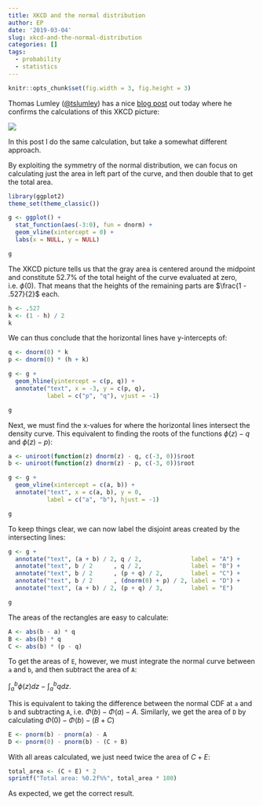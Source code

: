 ```yaml
---
title: XKCD and the normal distribution
author: EP
date: '2019-03-04'
slug: xkcd-and-the-normal-distribution
categories: []
tags:
  - probability
  - statistics
---
```


```r
knitr::opts_chunk$set(fig.width = 3, fig.height = 3)
```

Thomas Lumley ([\@tslumley](https://twitter.com/tslumley)) has a nice 
[blog post](https://notstatschat.rbind.io/2019/03/04/normal-horizontiles/)
out today where he confirms the calculations of this XKCD picture:

![](https://imgs.xkcd.com/comics/normal_distribution.png)

In this post I do the same calculation, but take a somewhat different approach.

By exploiting the symmetry of the normal distribution, we can focus on
calculating just the area in left part of the curve, and then double that to get
the total area.

```r
library(ggplot2)
theme_set(theme_classic())

g <- ggplot() + 
  stat_function(aes(-3:0), fun = dnorm) +
  geom_vline(xintercept = 0) +
  labs(x = NULL, y = NULL)

g
```

The XKCD picture tells us that the gray area is centered around the midpoint 
and constitute 52.7% of the total height of the curve evaluated at zero, 
i.e. $\phi(0)$. That means that the heights of the remaining parts are
$\frac{1 - .527}{2}$ each.

```r
h <- .527
k <- (1 - h) / 2
k
```

We can thus conclude that the horizontal lines have y-intercepts of:

```r
q <- dnorm(0) * k
p <- dnorm(0) * (h + k)

g <- g +
  geom_hline(yintercept = c(p, q)) + 
  annotate("text", x = -3, y = c(p, q), 
           label = c("p", "q"), vjust = -1)

g
```

Next, we must find the x-values for where the horizontal lines intersect the
density curve. This equivalent to finding the roots of the functions $\phi(z) -
q$ and $\phi(z) - p)$:

```r
a <- uniroot(function(z) dnorm(z) - q, c(-3, 0))$root
b <- uniroot(function(z) dnorm(z) - p, c(-3, 0))$root

g <- g + 
  geom_vline(xintercept = c(a, b)) +
  annotate("text", x = c(a, b), y = 0, 
           label = c("a", "b"), hjust = -1)

g
```

To keep things clear, we can now label the disjoint areas created by the
intersecting lines:

```r
g <- g +
  annotate("text", (a + b) / 2, q / 2,              label = "A") +
  annotate("text", b / 2      , q / 2,              label = "B") +
  annotate("text", b / 2      , (p + q) / 2,        label = "C") +
  annotate("text", b / 2      , (dnorm(0) + p) / 2, label = "D") +
  annotate("text", (a + b) / 2, (p + q) / 3,        label = "E")

g
```

The areas of the rectangles are easy to calculate:

```r
A <- abs(b - a) * q
B <- abs(b) * q
C <- abs(b) * (p - q)
```

To get the areas of `E`, however, we must integrate the normal curve between
`a` and `b`, and then subtract the area of `A`:

$\int_a^b \phi(z) dz - \int_a^b q dz.$

This is equivalent to taking the difference between the normal CDF at `a` and
`b` and subtracting `A`, i.e. $\Phi(b) - \Phi(a) - A$. Similarly, we get the
area of `D` by calculating $\Phi(0) - \Phi(b) - (B + C)$

```r
E <- pnorm(b) - pnorm(a) - A
D <- pnorm(0) - pnorm(b) - (C + B)
```

With all areas calculated, we just need twice the area of $C + E$:

```r
total_area <- (C + E) * 2
sprintf("Total area: %0.2f%%", total_area * 100)
```

As expected, we get the correct result.
